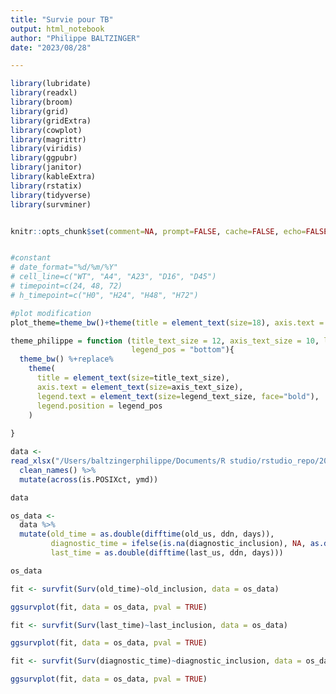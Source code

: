 ```yaml
---
title: "Survie pour TB"
output: html_notebook
author: "Philippe BALTZINGER"
date: "2023/08/28"

---
```


```r
library(lubridate)
library(readxl)
library(broom)
library(grid)
library(gridExtra)
library(cowplot)
library(magrittr)
library(viridis)
library(ggpubr)
library(janitor)
library(kableExtra)
library(rstatix)
library(tidyverse)
library(survminer)


knitr::opts_chunk$set(comment=NA, prompt=FALSE, cache=FALSE, echo=FALSE, results='asis', warning = FALSE, message = FALSE)


#constant
# date_format="%d/%m/%Y"
# cell_line=c("WT", "A4", "A23", "D16", "D45")
# timepoint=c(24, 48, 72)
# h_timepoint=c("H0", "H24", "H48", "H72")

#plot modification
plot_theme=theme_bw()+theme(title = element_text(size=18), axis.text = element_text(size=16), legend.text = element_text(size=16, face="bold"))

theme_philippe = function (title_text_size = 12, axis_text_size = 10, legend_text_size = 10,
                           legend_pos = "bottom"){
  theme_bw() %+replace%
    theme(
      title = element_text(size=title_text_size), 
      axis.text = element_text(size=axis_text_size), 
      legend.text = element_text(size=legend_text_size, face="bold"), 
      legend.position = legend_pos
    )
  
}


```

```r


data <- 
read_xlsx("/Users/baltzingerphilippe/Documents/R studio/rstudio_repo/20230828_stat_inclusion_tb.xlsx", sheet = "Feuil2") %>% 
  clean_names() %>% 
  mutate(across(is.POSIXct, ymd))

data

```

```r

os_data <- 
  data %>% 
  mutate(old_time = as.double(difftime(old_us, ddn, days)), 
         diagnostic_time = ifelse(is.na(diagnostic_inclusion), NA, as.double(difftime(diagnostic_us, ddn, days))), 
         last_time = as.double(difftime(last_us, ddn, days)))

os_data

```

```r

fit <- survfit(Surv(old_time)~old_inclusion, data = os_data)

ggsurvplot(fit, data = os_data, pval = TRUE)


```

```r

fit <- survfit(Surv(last_time)~last_inclusion, data = os_data)

ggsurvplot(fit, data = os_data, pval = TRUE)


```

```r

fit <- survfit(Surv(diagnostic_time)~diagnostic_inclusion, data = os_data)

ggsurvplot(fit, data = os_data, pval = TRUE)


```

